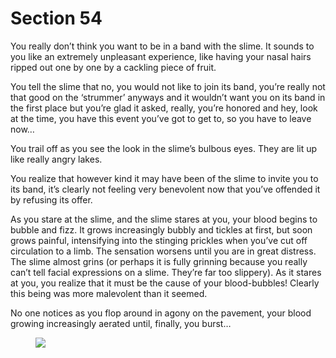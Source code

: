 # Section 54 {#sec-54}

You really don’t think you want to be in a band with the slime. It sounds to you like an extremely unpleasant experience, like having your nasal hairs ripped out one by one by a cackling piece of fruit.

You tell the slime that no, you would not like to join its band, you’re really not that good on the ‘strummer’ anyways and it wouldn’t want you on its band in the first place but you’re glad it asked, really, you’re honored and hey, look at the time, you have this event you’ve got to get to, so you have to leave now…

You trail off as you see the look in the slime’s bulbous eyes. They are lit up like really angry lakes.

You realize that however kind it may have been of the slime to invite you to its band, it’s clearly not feeling very benevolent now that you’ve offended it by refusing its offer.

As you stare at the slime, and the slime stares at you, your blood begins to bubble and fizz. It grows increasingly bubbly and tickles at first, but soon grows painful, intensifying into the stinging prickles when you’ve cut off circulation to a limb. The sensation worsens until you are in great distress. The slime almost grins (or perhaps it is fully grinning because you really can’t tell facial expressions on a slime. They’re far too slippery). As it stares at you, you realize that it must be the cause of your blood-bubbles! Clearly this being was more malevolent than it seemed.

No one notices as you flop around in agony on the pavement, your blood growing increasingly aerated until, finally, you burst…

![&nbsp;](images/x.svg)
 
